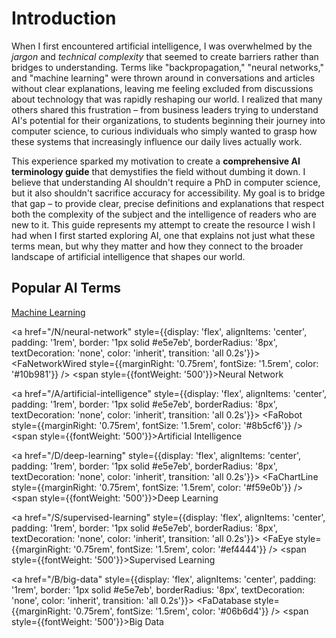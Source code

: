 
# Introduction

When I first encountered artificial intelligence, I was overwhelmed by the *jargon* and *technical complexity* that seemed to create barriers rather than bridges to understanding. Terms like "backpropagation," "neural networks," and "machine learning" were thrown around in conversations and articles without clear explanations, leaving me feeling excluded from discussions about technology that was rapidly reshaping our world. I realized that many others shared this frustration – from business leaders trying to understand AI's potential for their organizations, to students beginning their journey into computer science, to curious individuals who simply wanted to grasp how these systems that increasingly influence our daily lives actually work.

This experience sparked my motivation to create a **comprehensive AI terminology guide** that demystifies the field without dumbing it down. I believe that understanding AI shouldn't require a PhD in computer science, but it also shouldn't sacrifice accuracy for accessibility. My goal is to bridge that gap – to provide clear, precise definitions and explanations that respect both the complexity of the subject and the intelligence of readers who are new to it. This guide represents my attempt to create the resource I wish I had when I first started exploring AI, one that explains not just what these terms mean, but why they matter and how they connect to the broader landscape of artificial intelligence that shapes our world.

## Popular AI Terms

<div style={{display: 'grid', gridTemplateColumns: 'repeat(auto-fit, minmax(250px, 1fr))', gap: '1rem', marginTop: '2rem'}}>
  <a href="/M/machine-learning" style={{display: 'flex', alignItems: 'center', padding: '1rem', border: '1px solid #e5e7eb', borderRadius: '8px', textDecoration: 'none', color: 'inherit', transition: 'all 0.2s'}}>
    <FaBrain style={{marginRight: '0.75rem', fontSize: '1.5rem', color: '#3b82f6'}} />
    <span style={{fontWeight: '500'}}>Machine Learning</span>
  </a>
  
  <a href="/N/neural-network" style={{display: 'flex', alignItems: 'center', padding: '1rem', border: '1px solid #e5e7eb', borderRadius: '8px', textDecoration: 'none', color: 'inherit', transition: 'all 0.2s'}}>
    <FaNetworkWired style={{marginRight: '0.75rem', fontSize: '1.5rem', color: '#10b981'}} />
    <span style={{fontWeight: '500'}}>Neural Network</span>
  </a>
  
  <a href="/A/artificial-intelligence" style={{display: 'flex', alignItems: 'center', padding: '1rem', border: '1px solid #e5e7eb', borderRadius: '8px', textDecoration: 'none', color: 'inherit', transition: 'all 0.2s'}}>
    <FaRobot style={{marginRight: '0.75rem', fontSize: '1.5rem', color: '#8b5cf6'}} />
    <span style={{fontWeight: '500'}}>Artificial Intelligence</span>
  </a>
  
  <a href="/D/deep-learning" style={{display: 'flex', alignItems: 'center', padding: '1rem', border: '1px solid #e5e7eb', borderRadius: '8px', textDecoration: 'none', color: 'inherit', transition: 'all 0.2s'}}>
    <FaChartLine style={{marginRight: '0.75rem', fontSize: '1.5rem', color: '#f59e0b'}} />
    <span style={{fontWeight: '500'}}>Deep Learning</span>
  </a>
  
  <a href="/S/supervised-learning" style={{display: 'flex', alignItems: 'center', padding: '1rem', border: '1px solid #e5e7eb', borderRadius: '8px', textDecoration: 'none', color: 'inherit', transition: 'all 0.2s'}}>
    <FaEye style={{marginRight: '0.75rem', fontSize: '1.5rem', color: '#ef4444'}} />
    <span style={{fontWeight: '500'}}>Supervised Learning</span>
  </a>
  
  <a href="/B/big-data" style={{display: 'flex', alignItems: 'center', padding: '1rem', border: '1px solid #e5e7eb', borderRadius: '8px', textDecoration: 'none', color: 'inherit', transition: 'all 0.2s'}}>
    <FaDatabase style={{marginRight: '0.75rem', fontSize: '1.5rem', color: '#06b6d4'}} />
    <span style={{fontWeight: '500'}}>Big Data</span>
  </a>
</div>
